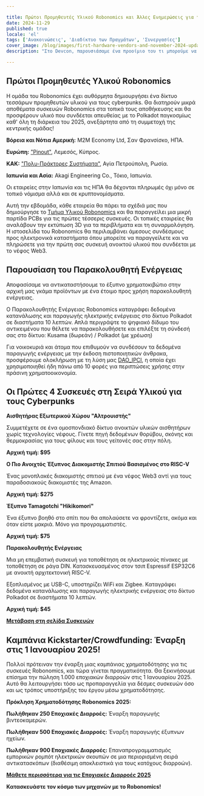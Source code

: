 ```yaml
---

title: Πρώτοι Προμηθευτές Υλικού Robonomics και Άλλες Ενημερώσεις για τον Νοέμβριο
date: 2024-11-29
published: true
locale: 'el'
tags: ['Ανακοινώσεις', 'Διαδίκτυο των Πραγμάτων', 'Συνεργασίες']
cover_image: /blog/images/first-hardware-vendors-and-november-2024-updates/cover.webp
description: "Στο Devcon, παρουσιάσαμε ένα προοίμιο του τι μπορούμε να προσφέρουμε στην κοινότητα την περίοδο του 2025. Τώρα, μεταβαίνουμε στον επόμενο στάδιο."

---
```


## Πρώτοι Προμηθευτές Υλικού Robonomics

Η ομάδα του Robonomics έχει αυθόρμητα δημιουργήσει ένα δίκτυο τεσσάρων προμηθευτών υλικού για τους cyberpunks. Θα διατηρούν μικρά αποθέματα συσκευών Robonomics στα τοπικά τους αποθήκευσης και θα προσφέρουν υλικό που συνδέεται απευθείας με το Polkadot παγκοσμίως καθ' όλη τη διάρκεια του 2025, ανεξάρτητα από τη συμμετοχή της κεντρικής ομάδας!

**Βόρεια και Νότια Αμερική:** M2M Economy Ltd, Σαν Φρανσίσκο, ΗΠΑ.

**Ευρώπη:** ["Pinout"](https://pinout.cloud), Λεμεσός, Κύπρος.

**ΚΑΚ:** ["Πολυ-Πράκτορες Συστήματα"](http://multi-agent.io), Αγία Πετρούπολη, Ρωσία.

**Ιαπωνία και Ασία:** Akagi Engineering Co., Τόκιο, Ιαπωνία.

Οι εταιρείες στην Ιαπωνία και τις ΗΠΑ θα δέχονται πληρωμές όχι μόνο σε τοπικό νόμισμα αλλά και σε κρυπτονομίσματα.

Αυτή την εβδομάδα, κάθε εταιρεία θα πάρει τα σχέδιά μας που δημιούργησε το [Τμήμα Υλικού Robonomics](https://x.com/RobonomicsHW) και θα παραγγείλει μια μικρή παρτίδα PCBs για τις πρώτες τέσσερις συσκευές. Οι τοπικές εταιρείες θα αναλάβουν την εκτύπωση 3D για τα περιβλήματα και τη συναρμολόγηση. Η ιστοσελίδα του Robonomics θα περιλαμβάνει άμεσους συνδέσμους προς ηλεκτρονικά καταστήματα όπου μπορείτε να παραγγείλετε και να πληρώσετε για την πρώτη σας συσκευή ανοικτού υλικού που συνδέεται με το νέφος Web3.

## Παρουσίαση του Παρακολουθητή Ενέργειας

Αποφασίσαμε να αντικαταστήσουμε το έξυπνο χρηματοκιβώτιο στην αρχική μας γκάμα προϊόντων με ένα έτοιμο προς χρήση παρακολουθητή ενέργειας.

Ο Παρακολουθητής Ενέργειας Robonomics καταγράφει δεδομένα κατανάλωσης και παραγωγής ηλεκτρικής ενέργειας στο δίκτυο Polkadot σε διαστήματα 10 λεπτών. Απλά περιγράψτε το ψηφιακό δίδυμο του αντικειμένου που θέλετε να παρακολουθήσετε και επιλέξτε τη σύνδεσή σας στο δίκτυο: Kusama (δωρεάν) / Polkadot (με χρέωση)

Για νοικοκυριά και άτομα που επιθυμούν να συνδέσουν τα δεδομένα παραγωγής ενέργειας με την έκδοση πιστοποιητικών άνθρακα, προσφέρουμε ολοκλήρωση με τη λύση μας [DAO_IPCI](https://x.com/DAO_IPCI), η οποία έχει χρησιμοποιηθεί ήδη πάνω από 10 φορές για περιπτώσεις χρήσης στην πράσινη χρηματοοικονομία.

## Οι Πρώτες 4 Συσκευές στη Σειρά Υλικού για τους Cyberpunks

<div class="oldy space-b">

**Αισθητήρας Εξωτερικού Χώρου "Αλτρουιστής"**

Συμμετέχετε σε ένα ομοσπονδιακό δίκτυο ανοικτών υλικών αισθητήρων χωρίς τεχνολογίες νέφους. Γίνετε πηγή δεδομένων θορύβου, σκόνης και θερμοκρασίας για τους φίλους και τους γείτονές σας στην πόλη.

**Αρχική τιμή: $95**

</div>

<div class="oldy space-b">

**Ο Πιο Ανοιχτός Έξυπνος Διακομιστής Σπιτιού Βασισμένος στο RISC-V**

Ένας μονοπλακές διακομιστής σπιτιού με ένα νέφος Web3 αντί για τους παραδοσιακούς διακομιστές της Amazon.

**Αρχική τιμή: $275**

</div>

<div class="oldy space-b">

**Έξυπνο Tamagotchi "Hikikomori"**

Ένα έξυπνο βοηθό στο σπίτι που θα απολαύσετε να φροντίζετε, ακόμα και όταν είστε μακριά. Μόνο για προγραμματιστές.

**Αρχική τιμή: $75**

</div>

<div class="oldy space-b">

**Παρακολουθητής Ενέργειας**

Μια μη επεμβατική συσκευή για τοποθέτηση σε ηλεκτρικούς πίνακες με τοποθέτηση σε ράγα DIN. Κατασκευασμένος στον τσιπ Espressif ESP32C6 με ανοικτή αρχιτεκτονική RISC-V.

Εξοπλισμένος με USB-C, υποστηρίζει WiFi και Zigbee. Καταγράφει δεδομένα κατανάλωσης και παραγωγής ηλεκτρικής ενέργειας στο δίκτυο Polkadot σε διαστήματα 10 λεπτών.

**Αρχική τιμή: $45**

</div>

[**Μετάβαση στη σελίδα Συσκευών**](/devices/)

## Καμπάνια Kickstarter/Crowdfunding: Έναρξη στις 1 Ιανουαρίου 2025!

Πολλοί πρότειναν την έναρξη μιας καμπάνιας χρηματοδότησης για τις συσκευές Robonomics, και τώρα γίνεται πραγματικότητα. Θα ξεκινήσουμε επίσημα την πώληση 1.000 εποχιακών διαρροών στις 1 Ιανουαρίου 2025. Αυτό θα λειτουργήσει τόσο ως προπαραγγελία για δέσμες συσκευών όσο και ως τρόπος υποστήριξης του έργου μέσω χρηματοδότησης.

<div class="oldy space-b">

**Πρόκληση Χρηματοδότησης Robonomics 2025:**

**Πωλήθηκαν 250 Εποχιακές Διαρροές:** Έναρξη παραγωγής βιντεοκαμερών.

**Πωλήθηκαν 500 Εποχιακές Διαρροές:** Έναρξη παραγωγής έξυπνων ηχείων.

**Πωλήθηκαν 900 Εποχιακές Διαρροές:** Επαναπρογραμματισμός εμπορικών ρομπότ ηλεκτρικών σκουπών σε μια περιορισμένη σειρά αντικατασκόπων (διαθέσιμη αποκλειστικά για τους κατόχους διαρροών).

</div>

[**Μάθετε περισσότερα για τις Εποχιακές Διαρροές 2025**](https://robonomics.network/blog/robo-season-pass-2025-welcome-to-the-paper-st-club/)

**Κατασκευάστε τον κόσμο των μηχανών με το Robonomics!**